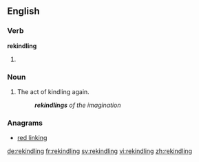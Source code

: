 ==English==

===Verb===
'''rekindling'''

# {{present participle of|rekindle}}

===Noun===
{{en-noun}}

# The act of kindling again.
#: '''''rekindlings''' of the imagination''

===Anagrams===
* [[red linking#English|red linking]]

[[de:rekindling]]
[[fr:rekindling]]
[[sv:rekindling]]
[[vi:rekindling]]
[[zh:rekindling]]